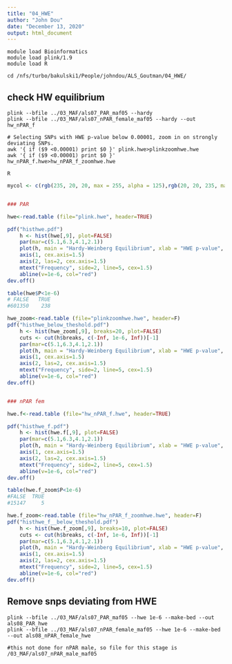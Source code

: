 ```yaml
---
title: "04_HWE"
author: "John Dou"
date: "December 13, 2020"
output: html_document
---
```


```batch
module load Bioinformatics
module load plink/1.9
module load R

cd /nfs/turbo/bakulski1/People/johndou/ALS_Goutman/04_HWE/
```


## check HW equilibrium

```batch

plink --bfile ../03_MAF/als07_PAR_maf05 --hardy 
plink --bfile ../03_MAF/als07_nPAR_female_maf05 --hardy --out hw_nPAR_f

# Selecting SNPs with HWE p-value below 0.00001, zoom in on strongly deviating SNPs. 
awk '{ if ($9 <0.00001) print $0 }' plink.hwe>plinkzoomhwe.hwe
awk '{ if ($9 <0.00001) print $0 }' hw_nPAR_f.hwe>hw_nPAR_f_zoomhwe.hwe

R
```

```r
mycol <- c(rgb(235, 20, 20, max = 255, alpha = 125),rgb(20, 20, 235, max = 255, alpha = 125))


### PAR

hwe<-read.table (file="plink.hwe", header=TRUE)

pdf("histhwe.pdf")
	h <- hist(hwe[,9], plot=FALSE)
	par(mar=c(5.1,6.3,4.1,2.1))
	plot(h, main = "Hardy-Weinberg Equilibrium", xlab = "HWE p-value", ylab="", axes=FALSE, col=mycol[2], cex.lab=1.5)
	axis(1, cex.axis=1.5)
	axis(2, las=2, cex.axis=1.5) 
	mtext("Frequency", side=2, line=5, cex=1.5)
	abline(v=1e-6, col="red")
dev.off()

table(hwe$P<1e-6)
# FALSE   TRUE
#601350    238

hwe_zoom<-read.table (file="plinkzoomhwe.hwe", header=F)
pdf("histhwe_below_theshold.pdf")
	h <- hist(hwe_zoom[,9], breaks=20, plot=FALSE)
	cuts <- cut(h$breaks, c(-Inf, 1e-6, Inf))[-1]
	par(mar=c(5.1,6.3,4.1,2.1))
	plot(h, main = "Hardy-Weinberg Equilibrium", xlab = "HWE p-value", ylab="", axes=FALSE, col=mycol[cuts], cex.lab=1.5)
	axis(1, cex.axis=1.5)
	axis(2, las=2, cex.axis=1.5) 
	mtext("Frequency", side=2, line=5, cex=1.5)
	abline(v=1e-6, col="red")
dev.off()


### nPAR fem

hwe.f<-read.table (file="hw_nPAR_f.hwe", header=TRUE)

pdf("histhwe_f.pdf")
	h <- hist(hwe.f[,9], plot=FALSE)
	par(mar=c(5.1,6.3,4.1,2.1))
	plot(h, main = "Hardy-Weinberg Equilibrium", xlab = "HWE p-value", ylab="", axes=FALSE, col=mycol[2], cex.lab=1.5)
	axis(1, cex.axis=1.5)
	axis(2, las=2, cex.axis=1.5) 
	mtext("Frequency", side=2, line=5, cex=1.5)
	abline(v=1e-6, col="red")
dev.off()

table(hwe.f_zoom$P<1e-6)
#FALSE  TRUE
#15147     5

hwe.f_zoom<-read.table (file="hw_nPAR_f_zoomhwe.hwe", header=F)
pdf("histhwe_f__below_theshold.pdf")
	h <- hist(hwe.f_zoom[,9], breaks=10, plot=FALSE)
	cuts <- cut(h$breaks, c(-Inf, 1e-6, Inf))[-1]
	par(mar=c(5.1,6.3,4.1,2.1))
	plot(h, main = "Hardy-Weinberg Equilibrium", xlab = "HWE p-value", ylab="", axes=FALSE, col=mycol[cuts], cex.lab=1.5)
	axis(1, cex.axis=1.5)
	axis(2, las=2, cex.axis=1.5) 
	mtext("Frequency", side=2, line=5, cex=1.5)
	abline(v=1e-6, col="red")
dev.off()
```


## Remove snps deviating from HWE

```batch
plink --bfile ../03_MAF/als07_PAR_maf05 --hwe 1e-6 --make-bed --out als08_PAR_hwe
plink --bfile ../03_MAF/als07_nPAR_female_maf05 --hwe 1e-6 --make-bed --out als08_nPAR_female_hwe

#this not done for nPAR male, so file for this stage is /03_MAF/als07_nPAR_male_maf05
```
